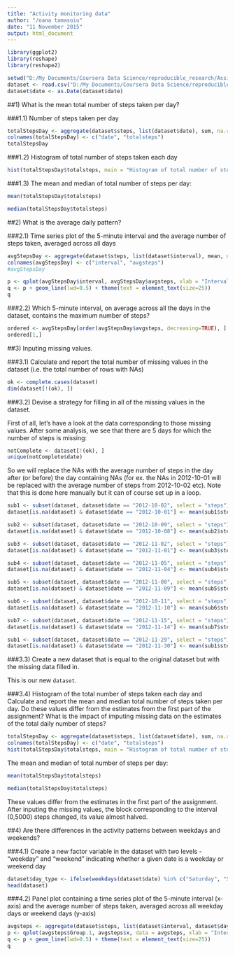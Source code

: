 ```yaml
---
title: "Activity monitoring data"
author: "/oana tamasoiu"
date: "11 November 2015"
output: html_document
---
```



```r
library(ggplot2)
library(reshape)
library(reshape2)
```


```r
setwd("D:/My Documents/Coursera Data Science/reproducible_research/Assignment1")
dataset <- read.csv("D:/My Documents/Coursera Data Science/reproducible_research/Assignment1/activity.csv", sep = ",")
dataset$date <- as.Date(dataset$date)
```

##1) What is the mean total number of steps taken per day? 

###1.1) Number of steps taken per day 

```r
totalStepsDay <- aggregate(dataset$steps, list(dataset$date), sum, na.rm = TRUE)
colnames(totalStepsDay) <- c("date", "totalsteps")
totalStepsDay
```

###1.2) Histogram of total number of steps taken each day 

```r
hist(totalStepsDay$totalsteps, main = "Histogram of total number of steps for each day", xlab = "Total steps", ylab = "Frequency", xlim = c(0, 25000), ylim = c(0,25), col="firebrick")
```

###1.3) The mean and median of total number of steps per day: 
```r
mean(totalStepsDay$totalsteps)
```
```r
median(totalStepsDay$totalsteps)
```

##2) What is the average daily pattern? 

###2.1) Time series plot of the 5-minute interval and the average number of steps taken, averaged across all days

```r
avgStepsDay <- aggregate(dataset$steps, list(dataset$interval), mean, na.rm = TRUE)
colnames(avgStepsDay) <- c("interval", "avgsteps")
#avgStepsDay
```

```r
p <- qplot(avgStepsDay$interval, avgStepsDay$avgsteps, xlab = "Interval", ylab = "Average number of steps", main = "Average daily step pattern")
q <- p + geom_line(lwd=0.5) + theme(text = element_text(size=25))
q
```

###2.2) Which 5-minute interval, on average across all the days in the dataset, contains the maximum number of steps?

```r
ordered <- avgStepsDay[order(avgStepsDay$avgsteps, decreasing=TRUE), ]
ordered[1,]
```

##3) Inputing missing values. 

###3.1) Calculate and report the total number of missing values in the dataset (i.e. the total number of rows with NAs)

```r
ok <- complete.cases(dataset)
dim(dataset[!(ok), ])
```


###3.2) Devise a strategy for filling in all of the missing values in the dataset.

First of all, let's have a look at the data corresponding to those missing values. After some analysis, we see that there are 5 days for which the number of steps is missing: 

```r
notComplete <- dataset[!(ok), ]
unique(notComplete$date)
```

So we will replace the NAs with the average number of steps in the day after (or before) the day containing NAs (for ex. the NAs in 2012-10-01 will be replaced with the average number of steps from 2012-10-02 etc). Note that this is done here manually but it can of course set up in a loop. 

```r
sub1 <- subset(dataset, dataset$date == "2012-10-02", select = "steps")
dataset[is.na(dataset) & dataset$date == "2012-10-01"] <- mean(sub1$steps)

sub2 <- subset(dataset, dataset$date == "2012-10-09", select = "steps")
dataset[is.na(dataset) & dataset$date == "2012-10-08"] <- mean(sub2$steps)

sub3 <- subset(dataset, dataset$date == "2012-11-02", select = "steps")
dataset[is.na(dataset) & dataset$date == "2012-11-01"] <- mean(sub3$steps)

sub4 <- subset(dataset, dataset$date == "2012-11-05", select = "steps")
dataset[is.na(dataset) & dataset$date == "2012-11-04"] <- mean(sub4$steps)

sub5 <- subset(dataset, dataset$date == "2012-11-08", select = "steps")
dataset[is.na(dataset) & dataset$date == "2012-11-09"] <- mean(sub5$steps)

sub6 <- subset(dataset, dataset$date == "2012-10-11", select = "steps")
dataset[is.na(dataset) & dataset$date == "2012-11-10"] <- mean(sub6$steps)

sub7 <- subset(dataset, dataset$date == "2012-11-15", select = "steps")
dataset[is.na(dataset) & dataset$date == "2012-11-14"] <- mean(sub7$steps)

sub1 <- subset(dataset, dataset$date == "2012-11-29", select = "steps")
dataset[is.na(dataset) & dataset$date == "2012-11-30"] <- mean(sub1$steps)
```

###3.3) Create a new dataset that is equal to the original dataset but with the missing data filled in.

This is our new `dataset`. 

###3.4) Histogram of the total number of steps taken each day and Calculate and report the mean and median total number of steps taken per day. Do these values differ from the estimates from the first part of the assignment? What is the impact of imputing missing data on the estimates of the total daily number of steps?

```r
totalStepsDay <- aggregate(dataset$steps, list(dataset$date), sum, na.rm = TRUE)
colnames(totalStepsDay) <- c("date", "totalsteps")
hist(totalStepsDay$totalsteps, main = "Histogram of total number of steps for each day", xlab = "Total steps", ylab = "Frequency", xlim = c(0, 25000), ylim = c(0,25), col="orchid4")
```

The mean and median of total number of steps per day: 

```r
mean(totalStepsDay$totalsteps)
```
```r
median(totalStepsDay$totalsteps)
```

These values differ from the estimates in the first part of the assignment. After inputing the missing values, the block corresponding to the interval (0,5000) steps changed, its value almost halved. 

##4) Are there differences in the activity patterns between weekdays and weekends? 

###4.1) Create a new factor variable in the dataset with two levels - "weekday" and "weekend" indicating whether a given date is a weekday or weekend day

```r
dataset$day_type <- ifelse(weekdays(dataset$date) %in% c("Saturday", "Sunday"), "weekend", "weekday")
head(dataset)
```

###4.2) Panel plot containing a time series plot of the 5-minute interval (x-axis) and the average number of steps taken, averaged across all weekday days or weekend days (y-axis)

```r
avgsteps <- aggregate(dataset$steps, list(dataset$interval, dataset$day_type), mean, na.rm = TRUE)
p <- qplot(avgsteps$Group.1, avgsteps$x, data = avgsteps, xlab = "Interval", ylab = "Number of steps", main = "Average daily step pattern", facets = Group.2 ~.)
q <- p + geom_line(lwd=0.5) + theme(text = element_text(size=25))
q
```
